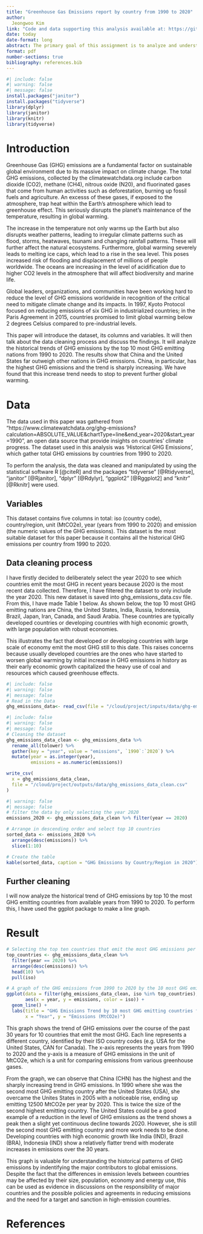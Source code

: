 ```yaml
---
title: "Greenhouse Gas Emissions report by country from 1990 to 2020"
author: 
  Jeongwoo Kim 
link: "Code and data supporting this analysis available at: https://github.com/Kjeongwoo99/STA302H_Paper1"
date: today
date-format: long
abstract: The primary goal of this assignment is to analyze and understand the patterns, trends and implications of the historical data of the Greenhouse Gas (GHG) emissions in the world from 1990 to 2020. GHG emissions are threatening the ecosystem of the Earth and it requires collaborate efforts at national level to reduce these emissions. I have identified the nations that emit significant amount of GHG and have created a graph to show the historical trend of GHG emissions by countries. This paper aims to raise concern for the high level of GHG emissions worldwide and call for an action to reduce this. 
format: pdf
number-sections: true
bibliography: references.bib
---
```


```r
#| include: false
#| warning: false
#| message: false
install.packages("janitor")
install.packages("tidyverse")
library(dplyr)
library(janitor)
library(knitr)
library(tidyverse)
```



# Introduction

Greenhouse Gas (GHG) emissions are a fundamental factor on sustainable global environment due to its massive impact on climate change. The total GHG emissions, collected by the climatewatchdata.org include carbon dioxide (CO2), methane (CH4), nitrous oxide (N20), and fluorinated gases that come from human activities such as deforestation, burning up fossil fuels and agriculture. An excesss of these gases, if exposed to the atmosphere, trap heat within the Earth's atmosphere which lead to greenhouse effect. This seriously disrupts the planet's maintenance of the temperature, resulting in global warming. 

The increase in the temperature not only warms up the Earth but also disrupts weather patterns, leading to irregular climate patterns such as flood, storms, heatwaves, tsunami and changing rainfall patterns. These will further affect the natural ecosystems. Furthermore, global warming severely leads to melting ice caps, which lead to a rise in the sea level. This poses increased risk of flooding and displacement of millions of people worldwide. The oceans are increasing in the level of acidification due to higher CO2 levels in the atmosphere that will affect biodiversity and marine life. 

Global leaders, organizations, and communities have been working hard to reduce the level of GHG emissions worldwide in recognition of the critical need to mitigate climate change and its impacts. In 1997, Kyoto Protocol focused on reducing emissions of six GHG in industrialized countries; in the Paris Agreement in 2015, countries promised to limit global warming below 2 degrees Celsius compared to pre-industrial levels. 

This paper will introduce the dataset, its columns and variables. It will then talk about the data cleaning process and discuss the findings. It will analyze the historical trends of GHG emissions by the top 10 most GHG emitting nations from 1990 to 2020. The results show that China and the United States far outweigh other nations in GHG emissions. China, in particular, has the highest GHG emissions and the trend is sharply increasing. We have found that this increase trend needs to stop to prevent further global warming. 


# Data {#sec-data}

The data used in this paper was gathered from "https://www.climatewatchdata.org/ghg-emissions?calculation=ABSOLUTE_VALUE&chartType=line&end_year=2020&start_year=1990", an open data source that provide insights on countries' climate progress. The dataset used in this analysis was 'Historical GHG Emissions', which gather total GHG emissions by countries from 1990 to 2020. 

To perform the analysis, the data was cleaned and manipulated by using the statistical software R [@citeR] and the packages "tidyverse" [@Rtidyverse], "janitor" [@Rjanitor], "dplyr" [@Rdylyr], "ggplot2" [@Rggplot2] and "knitr" [@Rknitr] were used. 

## Variables {#sec-data}

This dataset contains five columns in total: iso (country code), country/region, unit (MtCO2e), year (years from 1990 to 2020) and emission (the numeric values of the GHG emissions). This dataset is the most suitable dataset for this paper because it contains all the historical GHG emissions per country from 1990 to 2020. 

## Data cleaning process

I have firstly decided to deliberately select the year 2020 to see which countries emit the most GHG in recent years because 2020 is the most recent data collected. Therefore, I have filtered the dataset to only include the year 2020. This new dataset is saved into ghg_emissions_data.csv file. From this, I have made Table 1 below. As shown below, the top 10 most GHG emitting nations are China, the United States, India, Russia, Indonesia, Brazil, Japan, Iran, Canada, and Saudi Arabia. These countries are typically developed countries or developing countries with high economic growth, with large population with robust economies. 

This illustrates the fact that developed or developing countries with large scale of economy emit the most GHG still to this date. This raises concerns because usually developed countries are the ones who have started to worsen global warming by initial increase in GHG emissions in history as their early economic growth capitalized the heavy use of coal and resources which caused greenhouse effects. 

```r
#| include: false
#| warning: false
#| message: false
# Read in the Data
ghg_emissions_data<- read_csv(file = "/cloud/project/inputs/data/ghg-emissions.csv", show_col_types = FALSE)
```


```r
#| include: false
#| warning: false
#| message: false
# Cleaning the dataset 
ghg_emissions_data_clean <- ghg_emissions_data %>%
  rename_all(tolower) %>%
  gather(key = "year", value = "emissions", `1990`:`2020`) %>%
  mutate(year = as.integer(year),
         emissions = as.numeric(emissions))

write_csv(
  x = ghg_emissions_data_clean, 
  file = "/cloud/project/outputs/data/ghg_emissions_data_clean.csv"
) 
```


```r
#| warning: false
#| message: false
# filter the data by only selecting the year 2020
emissions_2020 <- ghg_emissions_data_clean %>% filter(year == 2020)

# Arrange in descending order and select top 10 countries
sorted_data <- emissions_2020 %>%
  arrange(desc(emissions)) %>%
  slice(1:10)

# Create the table
kable(sorted_data, caption = "GHG Emissions by Country/Region in 2020")
```

## Further cleaning 

I will now analyze the historical trend of GHG emissions by top 10 the most GHG emitting countries from available years from 1990 to 2020. To perform this, I have used the ggplot package to make a line graph. 

# Result 

```r
# Selecting the top ten countries that emit the most GHG emissions per year. This is because about 60% of total emissions come from 10 countries. 
top_countries <- ghg_emissions_data_clean %>%
  filter(year == 2020) %>%
  arrange(desc(emissions)) %>%
  head(10) %>%
  pull(iso)

# A graph of the GHG emissions from 1990 to 2020 by the 10 most GHG emitting countries 
ggplot(data = filter(ghg_emissions_data_clean, iso %in% top_countries), 
       aes(x = year, y = emissions, color = iso)) +
  geom_line() +
  labs(title = "GHG Emissions Trend by 10 most GHG emitting countries from 1990-2020",
       x = "Year", y = "Emissions (MtCO2e)")
```

This graph shows the trend of GHG emissions over the course of the past 30 years for 10 countries that emit the most GHG. Each line represents a different country, identified by their ISO country codes (e.g. USA for the United States, CAN for Canada). The x-axis represents the years from 1990 to 2020 and the y-axis is a measure of GHG emissions in the unit of MtCO2e, which is a unit for comparing emissions from various greenhouse gases. 

From the graph, we can observe that China (CHN) has the highest and the sharply increasing trend in GHG emissions. In 1990 where she was the second most GHG emitting country after the United States (USA), she overcame the Unites States in 2005 with a noticeable rise, ending up emitting 12500 MtCO2e per year by 2020. This is twice the size of the second highest emitting country. The United States could be a good example of a reduction in the level of GHG emissions as the trend shows a peak then a slight yet continuous decline towards 2020. However, she is still the second most GHG emitting country and more work needs to be done. Developing countries with high economic growth like India (IND), Brazil (BRA), Indonesia (IND) show a relatively flatter trend with moderate increases in emissions over the 30 years. 

This graph is valuable for understanding the historical patterns of GHG emissions by indentifying the major contributors to global emissions. Despite the fact that the differences in emission levels between countries may be affected by their size, population, economy and energy use, this can be used as evidence in discussions on the responsibility of major countries and the possible policies and agreements in reducing emissions and the need for a target and sanction in high-emission countries. 

\newpage

# References


